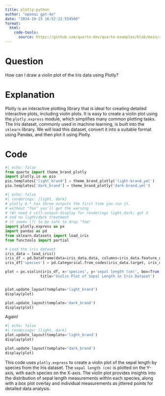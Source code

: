 ```yaml
---
title: plotly-python
author: "openai gpt-4o"
date: "2024-10-23 16:52:22.554560"
format:
  html:
    code-tools:
      source: https://github.com/quarto-dev/quarto-examples/blob/main/renderings/plotly-python.qmd
---
```


# Question

How can I draw a violin plot of the Iris data using Plotly?

# Explanation

Plotly is an interactive plotting library that is ideal for creating detailed interactive plots, including violin plots. It is easy to create a violin plot using the `plotly.express` module, which simplifies many common plotting tasks. The Iris dataset, commonly used in machine learning, is built into the `sklearn` library. We will load this dataset, convert it into a suitable format using Pandas, and then plot it using Plotly.

# Code

```python
#| echo: false
from quarto import theme_brand_plotly
import plotly.io as pio
pio.templates['light_brand'] = theme_brand_plotly('light-brand.yml')
pio.templates['dark_brand'] = theme_brand_plotly('dark-brand.yml')
```

```python
#| echo: false
#| renderings: [light, dark]
# plotly 6.* has three outputs the first time you run it.
# without "foo" you'll get the warning
# (W) need 2 cell-output-display for renderings light,dark; got 3
# and no light/dark treatment
# it seems (?) to be safe to drop "foo"
import plotly.express as px
import pandas as pd
from sklearn.datasets import load_iris
from functools import partial

# Load the iris dataset
iris_data = load_iris()
iris_df = pd.DataFrame(data=iris_data.data, columns=iris_data.feature_names)
iris_df['species'] = pd.Categorical.from_codes(iris_data.target, iris_data.target_names)

plot = px.violin(iris_df, x='species', y='sepal length (cm)', box=True, points="all",
                title='Violin Plot of Sepal Length in Iris Dataset')


plot.update_layout(template='light_brand')
display(plot)

plot.update_layout(template='dark_brand')
display(plot)
```

Again!

```python
#| echo: false
#| renderings: [light, dark]
plot.update_layout(template='light_brand')
display(plot)

plot.update_layout(template='dark_brand')
display(plot)
```

This code uses `plotly.express` to create a violin plot of the sepal length by species from the Iris dataset. The `sepal length (cm)` is plotted on the Y-axis, with each species on the X-axis. The violin plot provides insights into the distribution of sepal length measurements within each species, along with a box plot overlay and individual measurements as jittered points for detailed data analysis.